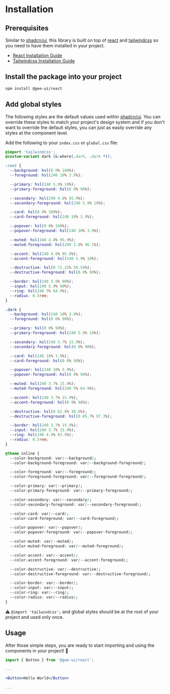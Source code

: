 
<Meta title="Installation" />

# Installation

## Prerequisites

Similar to [shadcn/ui](https://ui.shadcn.com/), this library is built on top of [react](https://react.dev/) and [tailwindcss](https://tailwindcss.com/) so you need to have them installed in your project.

- [React Installation Guide](https://react.dev/learn/installation)
- [Tailwindcss Installation Guide](https://tailwindcss.com/docs/installation)

## Install the package into your project

```bash
npm install @gee-ui/react
```

## Add global styles

The following styles are the default values used within [shadcn/ui](https://ui.shadcn.com/docs/theming). You can override these styles to match your project's design system and if you don't want to override the default styles, you can just as easily override any styles at the component level.

Add the following to your `index.css` or `global.css` file:

```css
@import 'tailwindcss';
@custom-variant dark (&:where(.dark, .dark *));

:root {
  --background: hsl(0 0% 100%);
  --foreground: hsl(240 10% 3.9%);

  --primary: hsl(240 5.9% 10%);
  --primary-foreground: hsl(0 0% 98%);

  --secondary: hsl(240 4.8% 95.9%);
  --secondary-foreground: hsl(240 5.9% 10%);

  --card: hsl(0 0% 100%);
  --card-foreground: hsl(240 10% 3.9%);

  --popover: hsl(0 0% 100%);
  --popover-foreground: hsl(240 10% 3.9%);

  --muted: hsl(240 4.8% 95.9%);
  --muted-foreground: hsl(240 3.8% 46.1%);

  --accent: hsl(240 4.8% 95.9%);
  --accent-foreground: hsl(240 5.9% 10%);

  --destructive: hsl(0 72.22% 50.59%);
  --destructive-foreground: hsl(0 0% 98%);

  --border: hsl(240 5.9% 90%);
  --input: hsl(240 5.9% 90%);
  --ring: hsl(240 5% 64.9%);
  --radius: 0.5rem;
}

.dark {
  --background: hsl(240 10% 3.9%);
  --foreground: hsl(0 0% 98%);

  --primary: hsl(0 0% 98%);
  --primary-foreground: hsl(240 5.9% 10%);

  --secondary: hsl(240 3.7% 15.9%);
  --secondary-foreground: hsl(0 0% 98%);

  --card: hsl(240 10% 3.9%);
  --card-foreground: hsl(0 0% 98%);

  --popover: hsl(240 10% 3.9%);
  --popover-foreground: hsl(0 0% 98%);

  --muted: hsl(240 3.7% 15.9%);
  --muted-foreground: hsl(240 5% 64.9%);

  --accent: hsl(240 3.7% 15.9%);
  --accent-foreground: hsl(0 0% 98%);

  --destructive: hsl(0 62.8% 30.6%);
  --destructive-foreground: hsl(0 85.7% 97.3%);

  --border: hsl(240 3.7% 15.9%);
  --input: hsl(240 3.7% 15.9%);
  --ring: hsl(240 4.9% 83.9%);
  --radius: 0.5rem;
}

@theme inline {
  --color-background: var(--background);
  --color-background-foreground: var(--background-foreground);

  --color-foreground: var(--foreground);
  --color-foreground-foreground: var(--foreground-foreground);

  --color-primary: var(--primary);
  --color-primary-foreground: var(--primary-foreground);

  --color-secondary: var(--secondary);
  --color-secondary-foreground: var(--secondary-foreground);

  --color-card: var(--card);
  --color-card-foreground: var(--card-foreground);

  --color-popover: var(--popover);
  --color-popover-foreground: var(--popover-foreground);

  --color-muted: var(--muted);
  --color-muted-foreground: var(--muted-foreground);

  --color-accent: var(--accent);
  --color-accent-foreground: var(--accent-foreground);

  --color-destructive: var(--destructive);
  --color-destructive-foreground: var(--destructive-foreground);

  --color-border: var(--border);
  --color-input: var(--input);
  --color-ring: var(--ring);
  --color-radius: var(--radius);
}
```

⚠️ `@import 'tailwindcss';` and global styles should be at the root of your project and used only once.

## Usage

After those simple steps, you are ready to start importing and using the components in your project! 🎉

```jsx
import { Button } from '@gee-ui/react';

...

<Button>Hello World</Button>

...

```
